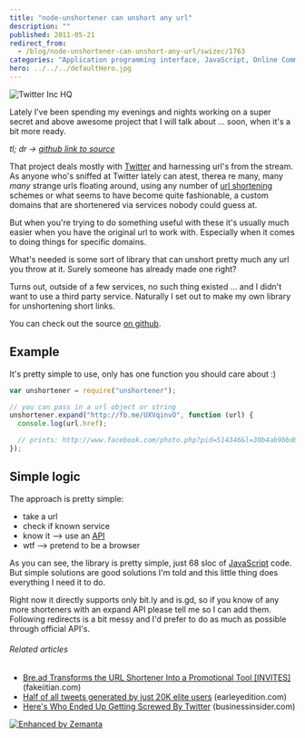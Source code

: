 ```yaml
---
title: "node-unshortener can unshort any url"
description: ""
published: 2011-05-21
redirect_from:
  - /blog/node-unshortener-can-unshort-any-url/swizec/1763
categories: "Application programming interface, JavaScript, Online Communities, Twitter, Uncategorized, URL shortening"
hero: ../../../defaultHero.jpg
---
```


![Twitter Inc HQ](./img/Twitter-Inc-HQjgh1bc.jpeg "Twitter Inc HQ")

Lately I've been spending my evenings and nights working on a super secret and above awesome project that I will talk about ... soon, when it's a bit more ready.

_tl; dr -> [github link to source](https://github.com/Swizec/node-unshortener)_

That project deals mostly with [Twitter](http://twitter.com "Twitter") and harnessing url's from the stream. As anyone who's sniffed at Twitter lately can atest, therea re many, many _many_ strange urls floating around, using any number of [url shortening](http://en.wikipedia.org/wiki/URL_shortening "URL shortening") schemes or what seems to have become quite fashionable, a custom domains that are shortenered via services nobody could guess at.

But when you're trying to do something useful with these it's usually much easier when you have the original url to work with. Especially when it comes to doing things for specific domains.

What's needed is some sort of library that can unshort pretty much any url you throw at it. Surely someone has already made one right?

Turns out, outside of a few services, no such thing existed ... and I didn't want to use a third party service. Naturally I set out to make my own library for unshortening short links.

You can check out the source [on github](https://github.com/Swizec/node-unshortener).

## Example

It's pretty simple to use, only has one function you should care about :)

```javascript
var unshortener = require("unshortener");

// you can pass in a url object or string
unshortener.expand("http://fb.me/UXVqinvO", function (url) {
  console.log(url.href);

  // prints: http://www.facebook.com/photo.php?pid=514346&l=30b4ab9bbd&id=132853273433650
});
```

## Simple logic

The approach is pretty simple:

- take a url
- check if known service
- know it --> use an [API](http://en.wikipedia.org/wiki/Application_programming_interface "Application programming interface")
- wtf --> pretend to be a browser

As you can see, the library is pretty simple, just 68 sloc of [JavaScript](http://en.wikipedia.org/wiki/JavaScript "JavaScript") code. But simple solutions are good solutions I'm told and this little thing does everything I need it to do.

Right now it directly supports only bit.ly and is.gd, so if you know of any more shorteners with an expand API please tell me so I can add them. Following redirects is a bit messy and I'd prefer to do as much as possible through official API's.

###### Related articles

- [Bre.ad Transforms the URL Shortener Into a Promotional Tool \[INVITES\]](http://fakeiitian.com/social-media-news/bre-ad-transforms-the-url-shortener-into-a-promotional-tool-invites/) (fakeiitian.com)
- [Half of all tweets generated by just 20K elite users](http://earleyedition.com/2011/04/07/half-of-all-tweets-generated-by-just-20k-elite-users/) (earleyedition.com)
- [Here's Who Ended Up Getting Screwed By Twitter](http://www.businessinsider.com/a-year-later-heres-who-ended-up-getting-screwed-by-twitter-2011-5) (businessinsider.com)

[![Enhanced by Zemanta](https://img.zemanta.com/zemified_e.png?x-id=40f7cd74-cf88-4a4f-81e2-f510c2ef13b2)](http://www.zemanta.com/ "Enhanced by Zemanta")
